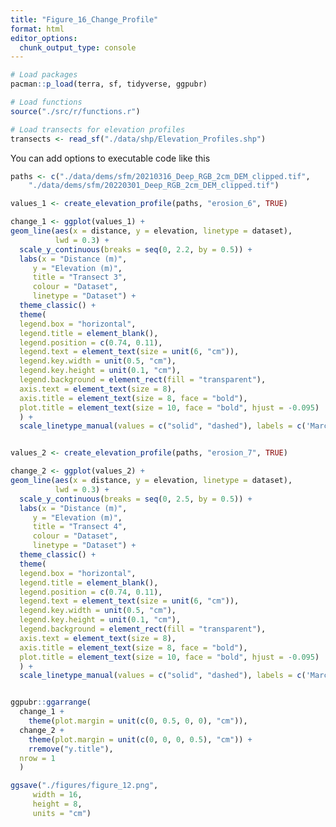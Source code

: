 ```yaml
---
title: "Figure_16_Change_Profile"
format: html
editor_options: 
  chunk_output_type: console
---
```



```r
# Load packages
pacman::p_load(terra, sf, tidyverse, ggpubr)

# Load functions
source("./src/r/functions.r")

# Load transects for elevation profiles
transects <- read_sf("./data/shp/Elevation_Profiles.shp")
```

You can add options to executable code like this 

```r
paths <- c("./data/dems/sfm/20210316_Deep_RGB_2cm_DEM_clipped.tif",
    "./data/dems/sfm/20220301_Deep_RGB_2cm_DEM_clipped.tif")

values_1 <- create_elevation_profile(paths, "erosion_6", TRUE)

change_1 <- ggplot(values_1) +
geom_line(aes(x = distance, y = elevation, linetype = dataset),
          lwd = 0.3) +
  scale_y_continuous(breaks = seq(0, 2.2, by = 0.5)) +
  labs(x = "Distance (m)",
     y = "Elevation (m)",
     title = "Transect 3",
     colour = "Dataset",
     linetype = "Dataset") +
  theme_classic() +
  theme(
  legend.box = "horizontal",
  legend.title = element_blank(),
  legend.position = c(0.74, 0.11),
  legend.text = element_text(size = unit(6, "cm")),
  legend.key.width = unit(0.5, "cm"),
  legend.key.height = unit(0.1, "cm"),
  legend.background = element_rect(fill = "transparent"),
  axis.text = element_text(size = 8),
  axis.title = element_text(size = 8, face = "bold"),
  plot.title = element_text(size = 10, face = "bold", hjust = -0.095)
  ) +
  scale_linetype_manual(values = c("solid", "dashed"), labels = c('March 2021', 'March 2022'))


values_2 <- create_elevation_profile(paths, "erosion_7", TRUE)

change_2 <- ggplot(values_2) +
geom_line(aes(x = distance, y = elevation, linetype = dataset),
          lwd = 0.3) +
  scale_y_continuous(breaks = seq(0, 2.5, by = 0.5)) +
  labs(x = "Distance (m)",
     y = "Elevation (m)",
     title = "Transect 4",
     colour = "Dataset",
     linetype = "Dataset") +
  theme_classic() +
  theme(
  legend.box = "horizontal",
  legend.title = element_blank(),
  legend.position = c(0.74, 0.11),
  legend.text = element_text(size = unit(6, "cm")),
  legend.key.width = unit(0.5, "cm"),
  legend.key.height = unit(0.1, "cm"),
  legend.background = element_rect(fill = "transparent"),
  axis.text = element_text(size = 8),
  axis.title = element_text(size = 8, face = "bold"),
  plot.title = element_text(size = 10, face = "bold", hjust = -0.095)
  ) +
  scale_linetype_manual(values = c("solid", "dashed"), labels = c('March 2021', 'March 2022'))


ggpubr::ggarrange(
  change_1 +
    theme(plot.margin = unit(c(0, 0.5, 0, 0), "cm")),
  change_2 + 
    theme(plot.margin = unit(c(0, 0, 0, 0.5), "cm")) +
    rremove("y.title"),
  nrow = 1
  ) 

ggsave("./figures/figure_12.png",
     width = 16,
     height = 8,
     units = "cm")
```


